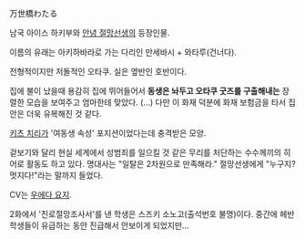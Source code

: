 万世橋わたる

남국 아이스 하키부와 [[안녕 절망선생]]의 등장인물.

이름의 유래는 아키하바라로 가는 다리인 만세바시 + 와타루(건너다).

전형적이지만 저돌적인 오타쿠. 실은 옆반인 호반이다. 

집에 불이 났을때 용감히 집에 뛰어들어서 '''동생은 놔두고 오타쿠 굿즈를 구출해내는''' 장렬한 모습을 보여주고 엄마한테 맞았다. (...) 다만 이 화재 덕분에 화재 보험금을 타서 집안은 더욱 유복해진 것 같다.

[[키츠 치리]]가 '여동생 속성' 포지션이었다는데 충격받은 모양.

겉보기와 달리 현실 세계에서 성범죄를 일으킬 것 같은 무리를 처단하는 수수께끼의 히어로 활동도 하고 있다. 명대사는 "일탈은 2차원으로 만족해라." 절망선생에게 "누구지? 멋지다!"라는 말까지 들었다.

CV는 [[우에다 요지]]. 

2화에서 '진로절망조사서'를 낸 학생은 스즈키 소노고(출석번호 불명)이다. 중간에 헤반 학생들이 유급하는 동안 진급해서 안보이게 되었지만...
